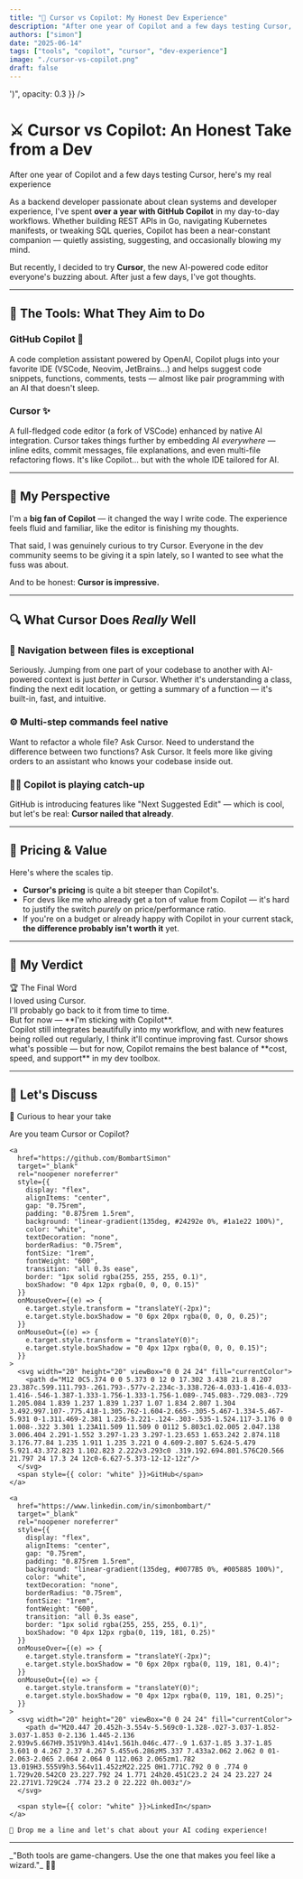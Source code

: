 ```yaml
---
title: "🧠 Cursor vs Copilot: My Honest Dev Experience"
description: "After one year of Copilot and a few days testing Cursor, here's my honest take on both AI coding assistants."
authors: ["simon"]
date: "2025-06-14"
tags: ["tools", "copilot", "cursor", "dev-experience"]
image: "./cursor-vs-copilot.png"
draft: false
---
```


<div style={{
  background: "linear-gradient(135deg, #667eea 0%, #764ba2 100%)",
  color: "white",
  padding: "3rem 2rem",
  borderRadius: "1.5rem",
  marginBottom: "3rem",
  textAlign: "center",
  position: "relative",
  overflow: "hidden"
}}>
  <div style={{
    position: "absolute",
    top: 0,
    left: 0,
    right: 0,
    bottom: 0,
    background: "url('data:image/svg+xml,<svg width=\"60\" height=\"60\" viewBox=\"0 0 60 60\" xmlns=\"http://www.w3.org/2000/svg\"><g fill=\"none\" fill-rule=\"evenodd\"><g fill=\"%23ffffff\" fill-opacity=\"0.1\"><circle cx=\"30\" cy=\"30\" r=\"2\"/></g></svg>')",
    opacity: 0.3
  }} />
  <div style={{ position: "relative", zIndex: 1 }}>
    <h1 style={{ fontSize: "2.5rem", fontWeight: "bold", marginBottom: "1rem" }}>
      ⚔️ Cursor vs Copilot: An Honest Take from a Dev
    </h1>
    <p style={{ fontSize: "1.1rem", opacity: 0.9 }}>
      After one year of Copilot and a few days testing Cursor, here's my real experience
    </p>
  </div>
</div>

As a backend developer passionate about clean systems and developer experience, I've spent **over a year with GitHub Copilot** in my day-to-day workflows. Whether building REST APIs in Go, navigating Kubernetes manifests, or tweaking SQL queries, Copilot has been a near-constant companion — quietly assisting, suggesting, and occasionally blowing my mind.

But recently, I decided to try **Cursor**, the new AI-powered code editor everyone's buzzing about. After just a few days, I've got thoughts.

---

## 🧰 The Tools: What They Aim to Do

<div style={{
  display: "grid",
  gridTemplateColumns: "repeat(auto-fit, minmax(300px, 1fr))",
  gap: "2rem",
  marginBottom: "2rem"
}}>

<div style={{
  padding: "2rem",
  background: "linear-gradient(135deg, rgba(36, 41, 46, 0.05) 0%, rgba(36, 41, 46, 0.1) 100%)",
  borderRadius: "1rem",
  border: "1px solid rgba(36, 41, 46, 0.2)",
  boxShadow: "0 4px 6px -1px rgba(0, 0, 0, 0.1)"
}}>

### **GitHub Copilot** 🤖

A code completion assistant powered by OpenAI, Copilot plugs into your favorite IDE (VSCode, Neovim, JetBrains…) and helps suggest code snippets, functions, comments, tests — almost like pair programming with an AI that doesn't sleep.

</div>

<div style={{
  padding: "2rem",
  background: "linear-gradient(135deg, rgba(59, 130, 246, 0.05) 0%, rgba(147, 51, 234, 0.05) 100%)",
  borderRadius: "1rem",
  border: "1px solid rgba(147, 51, 234, 0.2)",
  boxShadow: "0 4px 6px -1px rgba(0, 0, 0, 0.1)"
}}>

### **Cursor** ✨

A full-fledged code editor (a fork of VSCode) enhanced by native AI integration. Cursor takes things further by embedding AI *everywhere* — inline edits, commit messages, file explanations, and even multi-file refactoring flows. It's like Copilot… but with the whole IDE tailored for AI.

</div>

</div>

---

## 💭 My Perspective

<div style={{
  padding: "2rem",
  background: "linear-gradient(135deg, rgba(16, 185, 129, 0.05) 0%, rgba(101, 163, 13, 0.05) 100%)",
  borderRadius: "1rem",
  border: "1px solid rgba(16, 185, 129, 0.2)",
  marginBottom: "2rem"
}}>

I'm a **big fan of Copilot** — it changed the way I write code. The experience feels fluid and familiar, like the editor is finishing my thoughts.

That said, I was genuinely curious to try Cursor. Everyone in the dev community seems to be giving it a spin lately, so I wanted to see what the fuss was about.

And to be honest: **Cursor is impressive.**

</div>

---

## 🔍 What Cursor Does *Really* Well

<div style={{
  display: "grid",
  gap: "1.5rem",
  marginBottom: "2rem"
}}>

<div style={{
  padding: "1.5rem",
  background: "linear-gradient(135deg, rgba(34, 197, 94, 0.05) 0%, rgba(59, 130, 246, 0.05) 100%)",
  borderRadius: "1rem",
  border: "1px solid rgba(34, 197, 94, 0.2)",
  borderLeft: "4px solid rgba(34, 197, 94, 0.5)"
}}>

### 🚀 **Navigation between files is exceptional**
Seriously. Jumping from one part of your codebase to another with AI-powered context is just *better* in Cursor. Whether it's understanding a class, finding the next edit location, or getting a summary of a function — it's built-in, fast, and intuitive.

</div>

<div style={{
  padding: "1.5rem",
  background: "linear-gradient(135deg, rgba(168, 85, 247, 0.05) 0%, rgba(236, 72, 153, 0.05) 100%)",
  borderRadius: "1rem",
  border: "1px solid rgba(168, 85, 247, 0.2)",
  borderLeft: "4px solid rgba(168, 85, 247, 0.5)"
}}>

### ⚙️ **Multi-step commands feel native**
Want to refactor a whole file? Ask Cursor. Need to understand the difference between two functions? Ask Cursor. It feels more like giving orders to an assistant who knows your codebase inside out.

</div>

<div style={{
  padding: "1.5rem",
  background: "linear-gradient(135deg, rgba(244, 63, 94, 0.05) 0%, rgba(251, 146, 60, 0.05) 100%)",
  borderRadius: "1rem",
  border: "1px solid rgba(244, 63, 94, 0.2)",
  borderLeft: "4px solid rgba(244, 63, 94, 0.5)"
}}>

### 🏃‍♂️ **Copilot is playing catch-up**
GitHub is introducing features like "Next Suggested Edit" — which is cool, but let's be real: **Cursor nailed that already**.

</div>

</div>

---

## 💸 Pricing & Value

<div style={{
  padding: "2rem",
  background: "linear-gradient(135deg, rgba(251, 146, 60, 0.05) 0%, rgba(244, 63, 94, 0.05) 100%)",
  borderRadius: "1rem",
  border: "1px solid rgba(251, 146, 60, 0.2)",
  marginBottom: "2rem"
}}>

Here's where the scales tip.

- **Cursor's pricing** is quite a bit steeper than Copilot's.
- For devs like me who already get a ton of value from Copilot — it's hard to justify the switch *purely* on price/performance ratio.
- If you're on a budget or already happy with Copilot in your current stack, **the difference probably isn't worth it** yet.

</div>

---

## 🏁 My Verdict

<div style={{
  padding: "2.5rem",
  background: "linear-gradient(135deg, rgba(99, 102, 241, 0.1) 0%, rgba(168, 85, 247, 0.1) 100%)",
  borderRadius: "1.5rem",
  border: "2px solid rgba(99, 102, 241, 0.3)",
  textAlign: "center",
  marginBottom: "3rem",
  position: "relative"
}}>

<div style={{
  fontSize: "1.5rem",
  fontWeight: "bold",
  marginBottom: "1.5rem",
  color: "rgba(99, 102, 241, 1)"
}}>
  🏆 The Final Word
</div>

<div style={{ fontSize: "1.1rem", lineHeight: "1.7" }}>
  I loved using Cursor.<br />
  I'll probably go back to it from time to time.<br />
  But for now — **I'm sticking with Copilot**.
</div>

<div style={{
  marginTop: "1.5rem",
  padding: "1rem",
  background: "rgba(255, 255, 255, 0.1)",
  borderRadius: "0.5rem",
  fontSize: "0.95rem"
}}>
  Copilot still integrates beautifully into my workflow, and with new features being rolled out regularly, I think it'll continue improving fast. Cursor shows what's possible — but for now, Copilot remains the best balance of **cost, speed, and support** in my dev toolbox.
</div>

</div>

---

## 💬 Let's Discuss

<div style={{
  padding: "3rem 2rem",
  background: "linear-gradient(135deg, rgba(6, 182, 212, 0.08) 0%, rgba(59, 130, 246, 0.08) 100%)",
  borderRadius: "1.5rem",
  border: "2px solid rgba(6, 182, 212, 0.15)",
  textAlign: "center",
  marginBottom: "2rem",
  position: "relative",
  overflow: "hidden"
}}>

<div style={{
  position: "absolute",
  top: "-50%",
  left: "-50%",
  width: "200%",
  height: "200%",
  background: "radial-gradient(circle at center, rgba(59, 130, 246, 0.05) 0%, transparent 70%)",
  opacity: 0.6
}} />

<div style={{ position: "relative", zIndex: 1 }}>
  <div style={{
    fontSize: "1.4rem",
    fontWeight: "bold",
    marginBottom: "1.5rem",
    background: "linear-gradient(135deg, #0891b2 0%, #3b82f6 100%)",
    backgroundClip: "text",
    WebkitBackgroundClip: "text",
    color: "transparent",
    display: "inline-block"
  }}>
    🧠 Curious to hear your take
  </div>
  
  <p style={{
    fontSize: "1.2rem",
    marginBottom: "2rem",
    color: "rgba(71, 85, 105, 0.8)",
    fontWeight: "500"
  }}>
    Are you team Cursor or Copilot?
  </p>

  <div style={{
    display: "flex",
    gap: "1.5rem",
    justifyContent: "center",
    flexWrap: "wrap",
    alignItems: "center"
  }}>
    
    <a 
      href="https://github.com/BombartSimon" 
      target="_blank"
      rel="noopener noreferrer"
      style={{
        display: "flex",
        alignItems: "center",
        gap: "0.75rem",
        padding: "0.875rem 1.5rem",
        background: "linear-gradient(135deg, #24292e 0%, #1a1e22 100%)",
        color: "white",
        textDecoration: "none",
        borderRadius: "0.75rem",
        fontSize: "1rem",
        fontWeight: "600",
        transition: "all 0.3s ease",
        border: "1px solid rgba(255, 255, 255, 0.1)",
        boxShadow: "0 4px 12px rgba(0, 0, 0, 0.15)"
      }}
      onMouseOver={(e) => {
        e.target.style.transform = "translateY(-2px)";
        e.target.style.boxShadow = "0 6px 20px rgba(0, 0, 0, 0.25)";
      }}
      onMouseOut={(e) => {
        e.target.style.transform = "translateY(0)";
        e.target.style.boxShadow = "0 4px 12px rgba(0, 0, 0, 0.15)";
      }}
    >
      <svg width="20" height="20" viewBox="0 0 24 24" fill="currentColor">
        <path d="M12 0C5.374 0 0 5.373 0 12 0 17.302 3.438 21.8 8.207 23.387c.599.111.793-.261.793-.577v-2.234c-3.338.726-4.033-1.416-4.033-1.416-.546-1.387-1.333-1.756-1.333-1.756-1.089-.745.083-.729.083-.729 1.205.084 1.839 1.237 1.839 1.237 1.07 1.834 2.807 1.304 3.492.997.107-.775.418-1.305.762-1.604-2.665-.305-5.467-1.334-5.467-5.931 0-1.311.469-2.381 1.236-3.221-.124-.303-.535-1.524.117-3.176 0 0 1.008-.322 3.301 1.23A11.509 11.509 0 0112 5.803c1.02.005 2.047.138 3.006.404 2.291-1.552 3.297-1.23 3.297-1.23.653 1.653.242 2.874.118 3.176.77.84 1.235 1.911 1.235 3.221 0 4.609-2.807 5.624-5.479 5.921.43.372.823 1.102.823 2.222v3.293c0 .319.192.694.801.576C20.566 21.797 24 17.3 24 12c0-6.627-5.373-12-12-12z"/>
      </svg>
      <span style={{ color: "white" }}>GitHub</span>
    </a>

    <a 
      href="https://www.linkedin.com/in/simonbombart/" 
      target="_blank"
      rel="noopener noreferrer"
      style={{
        display: "flex",
        alignItems: "center",
        gap: "0.75rem",
        padding: "0.875rem 1.5rem",
        background: "linear-gradient(135deg, #0077B5 0%, #005885 100%)",
        color: "white",
        textDecoration: "none",
        borderRadius: "0.75rem",
        fontSize: "1rem",
        fontWeight: "600",
        transition: "all 0.3s ease",
        border: "1px solid rgba(255, 255, 255, 0.1)",
        boxShadow: "0 4px 12px rgba(0, 119, 181, 0.25)"
      }}
      onMouseOver={(e) => {
        e.target.style.transform = "translateY(-2px)";
        e.target.style.boxShadow = "0 6px 20px rgba(0, 119, 181, 0.4)";
      }}
      onMouseOut={(e) => {
        e.target.style.transform = "translateY(0)";
        e.target.style.boxShadow = "0 4px 12px rgba(0, 119, 181, 0.25)";
      }}
    >
      <svg width="20" height="20" viewBox="0 0 24 24" fill="currentColor">
        <path d="M20.447 20.452h-3.554v-5.569c0-1.328-.027-3.037-1.852-3.037-1.853 0-2.136 1.445-2.136 2.939v5.667H9.351V9h3.414v1.561h.046c.477-.9 1.637-1.85 3.37-1.85 3.601 0 4.267 2.37 4.267 5.455v6.286zM5.337 7.433a2.062 2.062 0 01-2.063-2.065 2.064 2.064 0 112.063 2.065zm1.782 13.019H3.555V9h3.564v11.452zM22.225 0H1.771C.792 0 0 .774 0 1.729v20.542C0 23.227.792 24 1.771 24h20.451C23.2 24 24 23.227 24 22.271V1.729C24 .774 23.2 0 22.222 0h.003z"/>
      </svg>

      <span style={{ color: "white" }}>LinkedIn</span>
    </a>

  </div>



    💭 Drop me a line and let's chat about your AI coding experience!
  
</div>

</div>



---

<div style={{
  padding: "2rem",
  marginTop: "3rem",
  background: "linear-gradient(135deg, rgba(59, 130, 246, 0.05), rgba(147, 51, 234, 0.05))",
  borderRadius: "1.5rem",
  border: "1px solid rgba(147, 51, 234, 0.2)",
  fontStyle: "italic",
  textAlign: "center",
  fontSize: "1.1rem"
}}>
  _"Both tools are game-changers. Use the one that makes you feel like a wizard."_ 🧙‍♂️
</div>